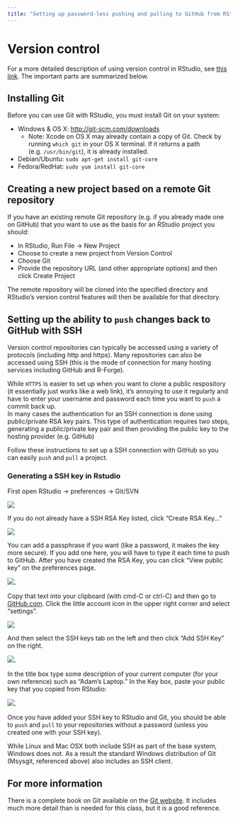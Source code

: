```yaml
---
title: "Setting up password-less pushing and pulling to GitHub from RStudio"
---
```



# Version control

For a more detailed description of using version control in RStudio, see [this link](https://support.rstudio.com/hc/en-us/articles/200532077-Version-Control-with-Git-and-SVN).  The important parts are summarized below.

## Installing Git

Before you can use Git with RStudio,  you must install Git on your system:

* Windows & OS X: [http://git-scm.com/downloads](http://git-scm.com/downloads)
    *  Note: Xcode on OS X may already contain a copy of Git.  Check by running `which git` in your OS X terminal. If it returns a path (e.g. `/usr/bin/git`), it is already installed.
* Debian/Ubuntu: `sudo apt-get install git-core`
* Fedora/RedHat: `sudo yum install git-core`

## Creating a new project based on a remote Git repository

If you have an existing remote Git repository (e.g. if you already made one on GitHub) that you want to use as the basis for an RStudio project you should:

* In RStudio, Run File -> New Project
* Choose to create a new project from Version Control
* Choose Git
* Provide the repository URL (and other appropriate options) and then click Create Project

The remote repository will be cloned into the specified directory and RStudio's version control features will then be available for that directory.

## Setting up the ability to `push` changes back to GitHub with SSH

Version control repositories can typically be accessed using a variety of protocols (including http and https). Many repositories can also be accessed using SSH (this is the mode of connection for many hosting services including GitHub and R-Forge).

While `HTTPS` is easier to set up when you want to clone a public respository (it essentially just works like a web link), it's annoying to use it regularly and have to enter your username and password each time you want to `push` a commit back up.  
In many cases the authentication for an SSH connection is done using public/private RSA key pairs. This type of authentication requires two steps, generating a public/private key pair
and then providing the public key to the hosting provider (e.g. GitHub)

Follow these instructions to set up a SSH connection with GitHub so you can easily `push` and `pull` a project.

### Generating a SSH key in Rstudio

First open RStudio -> preferences -> Git/SVN

![](11_assets/Git01.png)

If you do not already have a SSH RSA Key listed, click "Create RSA Key..."

![](11_assets/Git01a.png)

You can add a passphrase if you want (like a password, it makes the key more secure).  If you add one here, you will have to type it each time to push to GitHub.  After you have created the RSA Key, you can click "View public key" on the preferences page.

![](11_assets/Git02.png).

Copy that text into your clipboard (with cmd-C or ctrl-C) and then go to [GitHub.com](GitHub.com).  Click the little account icon in the upper right corner and select "settings".  

![](11_assets/Git03.png)

And then select the SSH keys tab on the left and then click "Add SSH Key" on the right.

![](11_assets/Git04.png).

In the title box type some description of your current computer (for your own reference) such as "Adam's Laptop."  In the Key box, paste your public key that you copied from RStudio:

![](11_assets/Git05.png).

Once you have added your SSH key to RStudio and Git, you should be able to `push` and `pull` to your repositories without a password (unless you created one with your SSH key).  

While Linux and Mac OSX both include SSH as part of the base system, Windows does not. As a result the standard Windows distribution of Git (Msysgit, referenced above) also includes an SSH client.


## For more information

There is a complete book on Git available on the [Git website](http://git-scm.com/book/en/v2). It includes much more detail than is needed for this class, but it is a good reference.

 
